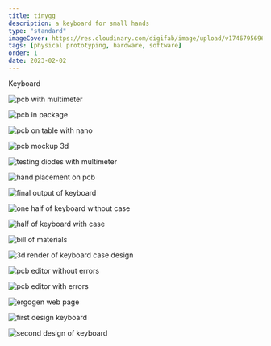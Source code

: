```yaml
---
title: tinygg
description: a keyboard for small hands
type: "standard"
imageCover: https://res.cloudinary.com/digifab/image/upload/v1746795696/portfolio/experiments/keyboard/2024-05-22-13.30.10.850_sakqxy.jpg
tags: [physical prototyping, hardware, software]
order: 1
date: 2023-02-02
---
```


Keyboard

![pcb with multimeter](https://res.cloudinary.com/digifab/image/upload/v1746792163/portfolio/experiments/keyboard/R0000040_Large_zvoulh.jpg)

![pcb in package](https://res.cloudinary.com/digifab/image/upload/v1746792163/portfolio/experiments/keyboard/R0000021_Large_e0bm5r.jpg)

![pcb on table with nano](https://res.cloudinary.com/digifab/image/upload/v1746792163/portfolio/experiments/keyboard/R0000040_Large_zvoulh.jpg)

![pcb mockup 3d](https://res.cloudinary.com/digifab/image/upload/v1746791913/portfolio/experiments/keyboard/tinygg_s2dheq.png)

![testing diodes with multimeter](https://res.cloudinary.com/digifab/image/upload/v1746791920/portfolio/experiments/keyboard/IMG_1577_2_tycbe4.jpg)

![hand placement on pcb](https://res.cloudinary.com/digifab/image/upload/v1746791911/portfolio/experiments/keyboard/2024-05-22-13.30.10.850_sakqxy.jpg)

![final output of keyboard](https://res.cloudinary.com/digifab/image/upload/v1746791907/portfolio/experiments/keyboard/2024-05-29-21.03.13.133_yijgsp.jpg)

![one half of keyboard without case](https://res.cloudinary.com/digifab/image/upload/v1746791905/portfolio/experiments/keyboard/2024-05-30-10.08.36.390_byk1r2.jpg)

![half of keyboard with case](https://res.cloudinary.com/digifab/image/upload/v1746791904/portfolio/experiments/keyboard/2024-05-30-10.08.37.350_x3mcjk.jpg)

![bill of materials](https://res.cloudinary.com/digifab/image/upload/v1746794268/portfolio/experiments/keyboard/IMG_1556_Large_ouctgx_vcxbac.jpg)

![3d render of keyboard case design](https://res.cloudinary.com/digifab/image/upload/v1746703312/portfolio/experiments/keyboard/Screenshot_2024-05-29_at_7.32.55_PM_l6apij_v4ru10.png)

![pcb editor without errors](https://res.cloudinary.com/digifab/image/upload/v1746703309/portfolio/experiments/keyboard/Screenshot_2024-05-19_at_11.51.38_AM_iylmhm_spmffm.png)

![pcb editor with errors](https://res.cloudinary.com/digifab/image/upload/v1746703300/portfolio/experiments/keyboard/Screenshot_2024-05-16_at_11.05.35_PM_ccmggf_ihepeo.png)

![ergogen web page](https://res.cloudinary.com/digifab/image/upload/v1746703303/portfolio/experiments/keyboard/Screenshot_2024-05-15_at_5.32.57_PM_kc8dor_kfuccs.png)

![first design keyboard](https://res.cloudinary.com/digifab/image/upload/v1746703293/portfolio/experiments/keyboard/IMG_1506_iucqss_zg0fhd.jpg)

![second design of keyboard](https://res.cloudinary.com/digifab/image/upload/v1746703289/portfolio/experiments/keyboard/IMG_1507_hednay_ilkhbm.jpg)
